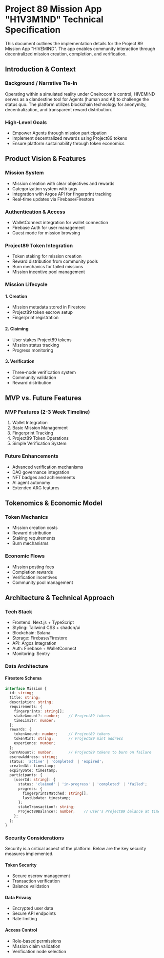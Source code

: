 
# Project 89 Mission App "H1V3M1ND" Technical Specification

<Callout type="info">
  This document outlines the implementation details for the Project 89 Mission App "HIVEMIND". The app enables community interaction through decentralized mission creation, completion, and verification.
</Callout>

## Introduction & Context

### Background / Narrative Tie-In
Operating within a simulated reality under Oneirocom's control, HIVEMIND serves as a clandestine tool for Agents (human and AI) to challenge the status quo. The platform utilizes blockchain technology for anonymity, decentralization, and transparent reward distribution.

### High-Level Goals
- Empower Agents through mission participation
- Implement decentralized rewards using Project89 tokens
- Ensure platform sustainability through token economics

## Product Vision & Features

### Mission System
- Mission creation with clear objectives and rewards
- Categorization system with tags
- Integration with Argos API for fingerprint tracking
- Real-time updates via Firebase/Firestore

### Authentication & Access
- WalletConnect integration for wallet connection
- Firebase Auth for user management
- Guest mode for mission browsing

### Project89 Token Integration
- Token staking for mission creation
- Reward distribution from community pools
- Burn mechanics for failed missions
- Mission incentive pool management

### Mission Lifecycle

#### 1. Creation
- Mission metadata stored in Firestore
- Project89 token escrow setup
- Fingerprint registration

#### 2. Claiming
- User stakes Project89 tokens
- Mission status tracking
- Progress monitoring

#### 3. Verification
- Three-node verification system
- Community validation
- Reward distribution

## MVP vs. Future Features

### MVP Features (2-3 Week Timeline)
1. Wallet Integration
2. Basic Mission Management
3. Fingerprint Tracking
4. Project89 Token Operations
5. Simple Verification System

### Future Enhancements
- Advanced verification mechanisms
- DAO governance integration
- NFT badges and achievements
- AI agent autonomy
- Extended ARG features

## Tokenomics & Economic Model

### Token Mechanics
- Mission creation costs
- Reward distribution
- Staking requirements
- Burn mechanisms

### Economic Flows
- Mission posting fees
- Completion rewards
- Verification incentives
- Community pool management

## Architecture & Technical Approach

### Tech Stack
- Frontend: Next.js + TypeScript
- Styling: Tailwind CSS + shadcn/ui
- Blockchain: Solana
- Storage: Firebase/Firestore
- API: Argos Integration
- Auth: Firebase + WalletConnect
- Monitoring: Sentry

### Data Architecture

#### Firestore Schema
```typescript
interface Mission {
  id: string;
  title: string;
  description: string;
  requirements: {
    fingerprints: string[];
    stakeAmount?: number;    // Project89 tokens
    timeLimit?: number;
  };
  rewards: {
    tokenAmount: number;     // Project89 tokens
    tokenMint: string;       // Project89 mint address
    experience: number;
  };
  burnAmount?: number;       // Project89 tokens to burn on failure
  escrowAddress: string;
  status: 'active' | 'completed' | 'expired';
  createdAt: timestamp;
  expiryDate: timestamp;
  participants: {
    [userId: string]: {
      status: 'claimed' | 'in-progress' | 'completed' | 'failed';
      progress: {
        fingerprintsMatched: string[];
        lastUpdate: timestamp;
      };
      stakeTransaction?: string;
      Project89Balance?: number;    // User's Project89 balance at time of claim
    };
  };
}
```

### Security Considerations

<Callout type="warning">
  Security is a critical aspect of the platform. Below are the key security measures implemented.
</Callout>

#### Token Security
- Secure escrow management
- Transaction verification
- Balance validation

#### Data Privacy
- Encrypted user data
- Secure API endpoints
- Rate limiting

#### Access Control
- Role-based permissions
- Mission claim validation
- Verification node selection 